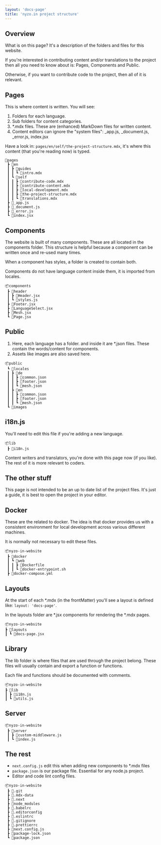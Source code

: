 ```yaml
---
layout: 'docs-page'
title: 'nyzo.in project structure'
---
```


## Overview

What is on this page? It's a description of the folders and files for this website.

If you're interested in contributing content and/or translations to the project then all you need to know about is: Pages, Components and Public.

Otherwise, if you want to contribute code to the project, then all of it is relevant.

## Pages

This is where content is written. You will see:

1. Folders for each language. 
1. Sub folders for content categories.
1. *.mdx files. These are (enhanced) MarkDown files for written content.
1. Content editors can ignore the "system files": _app.js, _document.js, _error.js, index.jsx

Have a look in: `pages/en/self/the-project-structure.mdx`, it's where this content (that you're reading now) is typed.

```
📂pages
 ┣ 📂en
 ┃ ┣ 📂guides
 ┃ ┃ ┗ 📜intro.mdx
 ┃ ┗ 📂self
 ┃ ┃ ┣ 📜contribute-code.mdx
 ┃ ┃ ┣ 📜contribute-content.mdx
 ┃ ┃ ┣ 📜local-development.mdx
 ┃ ┃ ┣ 📜the-project-structure.mdx
 ┃ ┃ ┗ 📜translations.mdx
 ┣ 🚷_app.js
 ┣ 🚷_document.js
 ┣ 🚷_error.js
 ┗ 🚷index.jsx
```

## Components

The website is built of many components. These are all located in the components folder. This structure is helpful because a component can be written once and re-used many times.

When a component has styles, a folder is created to contain both.

Components do not have language content inside them, it is imported from locales. 

```
📦components
 ┣ 📂header
 ┃ ┣ 📜Header.jsx
 ┃ ┗ 📜styles.js
 ┣ 📜Footer.jsx
 ┣ 📜LanguageSelect.jsx
 ┣ 📜Mesh.jsx
 ┗ 📜Page.jsx
```

## Public

1. Here, each language has a folder. and inside it are *.json files. These contain the words/content for components.
2. Assets like images are also saved here.

```
📦public
 ┗ 📂locales
 ┃ ┣ 📂de
 ┃ ┃ ┣ 📜common.json
 ┃ ┃ ┣ 📜footer.json
 ┃ ┃ ┗ 📜mesh.json
 ┃ ┣ 📂en
 ┃ ┃ ┣ 📜common.json
 ┃ ┃ ┣ 📜footer.json
 ┃ ┃ ┗ 📜mesh.json
 ┗ 📂images
 ```

## i18n.js

You'll need to edit this file if you're adding a new language.

```
📦lib
 ┣ 📜i18n.js
```

Content writers and translators, you're done with this page now (if you like). The rest of it is more relevant to coders.

## The other stuff

This page is not intended to be an up to date list of the project files. It's just a guide, it is best to open the project in your editor.

## Docker

These are the related to docker. The idea is that docker provides us with a consistent environment for local development across various different machines.

It is normally not necessary to edit these files.

```
📦nyzo-in-website
 ┣ 📂docker
 ┃ ┗ 📂web
 ┃ ┃ ┣ 📜Dockerfile
 ┃ ┃ ┗ 📜docker-entrypoint.sh
 ┣ 📜docker-compose.yml
 ```

 ## Layouts

 At the start of each *.mdx (in the frontMatter) you'll see a layout is defined like: `layout: 'docs-page'`.

 In the layouts folder are *.jsx components for rendering the *.mdx pages.

 ```
 📦nyzo-in-website
 ┣ 📂layouts
 ┃ ┗ 📜docs-page.jsx
 ```

 ## Library

The lib folder is where files that are used through the project belong. These files will usually contain and export a function or functions.

Each file and functions should be documented with comments.

 ```
📦nyzo-in-website
 ┣ 📂lib
 ┃ ┣ 📜i18n.js
 ┃ ┗ 📜utils.js
 ```

## Server

```
📦nyzo-in-website
 ┣ 📂server
 ┃ ┣ 📜custom-middleware.js
 ┃ ┗ 📜index.js
 ```

## The rest

- `next.config.js` edit this when adding new components to *.mdx files
- `package.json` is our package file. Essential for any node.js project.
- Editor and code lint config files.


```
📦nyzo-in-website
 ┣ 📂.git
 ┣ 📂.mdx-data
 ┣ 📂.next
 ┣ 📂node_modules
 ┣ 📜.babelrc
 ┣ 📜.editorconfig
 ┣ 📜.eslintrc
 ┣ 📜.gitignore
 ┣ 📜.prettierrc
 ┣ 📜next.config.js
 ┣ 📜package-lock.json
 ┗ 📜package.json
```
